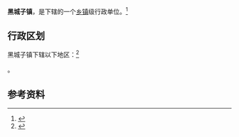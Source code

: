 {{中国乡级行政区|21/13/81/105/000}}

'''黑城子镇'''，是{{PRC admin/fullname|21/13/81/105/000|3}}下辖的一个[[乡镇|乡镇]]级行政单位。<ref>{{PRC admin/ref sgc|{{PRC admin/parent|21/13/81/105/000}}}}</ref>

== 行政区划 ==

黑城子镇下辖以下地区：<ref>{{PRC admin/ref sgc|21/13/81/105/000}}</ref>

{{PRC admin/children|21/13/81/105/000}}。

== 参考资料 ==

{{reflist}}

{{行政区划小作品}}
{{PRC admin/navcat|21/13/81/105/000}}